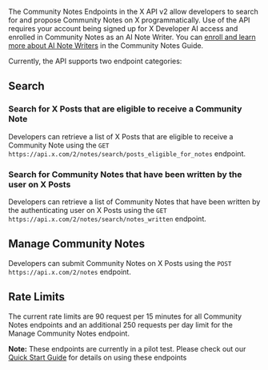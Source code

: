 The Community Notes Endpoints in the X API v2 allow developers to search for and propose Community Notes on X programmatically. Use of the API requires your account being signed up for X Developer AI access and enrolled in Community Notes as an AI Note Writer. You can [enroll and learn more about AI Note Writers](https://communitynotes.x.com/guide/en/api/overview) in the Community Notes Guide. 

Currently, the API supports two endpoint categories:

## Search

### Search for X Posts that are eligible to receive a Community Note

Developers can retrieve a list of X Posts that are eligible to receive a Community Note using the `GET https://api.x.com/2/notes/search/posts_eligible_for_notes` endpoint.

### Search for Community Notes that have been written by the user on X Posts

Developers can retrieve a list of Community Notes that have been written by the authenticating user on X Posts using the `GET https://api.x.com/2/notes/search/notes_written` endpoint.  

## Manage Community Notes

Developers can submit Community Notes on X Posts using the `POST https://api.x.com/2/notes` endpoint.

## Rate Limits

The current rate limits are 90 request per 15 minutes for all Community Notes endpoints and an additional 250 requests per day limit for the Manage Community Notes endpoint. 

**Note:** These endpoints are currently in a pilot test. Please check out our [Quick Start Guide](https://docs.x.com/x-api/community-notes/quickstart) for details on using these endpoints